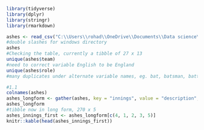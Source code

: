 ```r
library(tidyverse)
library(dplyr)
library(stringr)
library(rmarkdown)

ashes <- read_csv("C:\\Users\\rohad\\OneDrive\\Documents\\Data science\\Data Taming, modelling and Vizalization_RStudio\\a1\\a1\\ashes.csv")
#double slashes for windows directory
ashes
#Checking the table, currently a tibble of 27 x 13
unique(ashes$team)
#need to correct variable English to be England
unique(ashes$role)
#many duplicates under alternate variable names, eg. bat, batsman, batting

#1.1
colnames(ashes)
ashes_longform <- gather(ashes, key = "innings", value = "description", "Test 1, Innings 1" : "Test 5, Innings 2")
ashes_longform
#tibble now in long form, 270 x 5
ashes_innings_first <- ashes_longform[c(4, 1, 2, 3, 5)]
knitr::kable(head(ashes_innings_first))
```